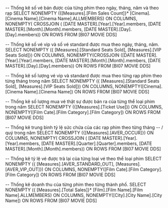 ﻿-- Thống kê số vé bán được của từng phim theo ngày, tháng, năm và theo rạp
SELECT NONEMPTY ({[Measures].[Film Sales Count]}*
[Cinema].[Cinema Name].[Cinema Name].ALLMEMBERS) ON COLUMNS,
NONEMPTY(	CROSSJOIN (	[DATE MASTER].[Year].[Year].members,
						[DATE MASTER].[Month].[Month].members,
						[DATE MASTER].[Day].[Day].members))
ON ROWS
FROM [BI07 MOVIE DDS]

-- Thống kê số vé vip và số vé standard được mua theo ngày, tháng, năm.
SELECT NONEMPTY ({	[Measures].[Standard Seats Sold],
					[Measures].[VIP Seats Sold]}) ON COLUMNS,
NONEMPTY(CROSSJOIN ([DATE MASTER].[Year].[Year].members,
					[DATE MASTER].[Month].[Month].members,
					[DATE MASTER].[Day].[Day].members))
ON ROWS
FROM [BI07 MOVIE DDS]

-- Thống kê số lượng vé vip và standard được mua theo từng rạp phim theo từng tháng trong năm
SELECT NONEMPTY ({	[Measures].[Standard Seats Sold],
					[Measures].[VIP Seats Sold]}) ON COLUMNS,
NONEMPTY([Cinema].[Cinema Name].[Cinema Name])
ON ROWS
FROM [BI07 MOVIE DDS]

-- Thống kê số lượng mua vé thật sự được bán ra của từng thể loại phim trong năm
SELECT NONEMPTY ({[Measures].[Ticket Use]}) ON COLUMNS,
NONEMPTY([Film Cate].[Film Category].[Film Category])
ON ROWS
FROM [BI07 MOVIE DDS]

-- Thống kê trung bình tỷ lệ sức chứa của các rạp phim theo từng tháng 
-- / quý trong năm
SELECT NONEMPTY ({[Measures].[AVER_OCCUR]}) ON COLUMNS,
NONEMPTY(
CROSSJOIN (	[DATE MASTER].[Year].[Year].members,
			[DATE MASTER].[Quarter].[Quarter].members,
			[DATE MASTER].[Month].[Month].members))
ON ROWS
FROM [BI07 MOVIE DDS]

-- Thống kê tỷ lệ vé được trả lại của từng loại vé theo thể loại phim
SELECT NONEMPTY ({	[Measures].[AVER_STANDARD_OUT],
					[Measures].[AVER_VIP_OUT]}) ON COLUMNS,
NONEMPTY([Film Cate].[Film Category].[Film Category])
ON ROWS
FROM [BI07 MOVIE DDS]

-- Thống kê doanh thu của từng phim theo từng thành phố. 
SELECT NONEMPTY ({	[Measures].[Total Sales]}*
					[Film].[Film Name].[Film Name].ALLMEMBERS) ON COLUMNS,
NONEMPTY([City].[City Name].[City Name])
ON ROWS
FROM [BI07 MOVIE DDS]